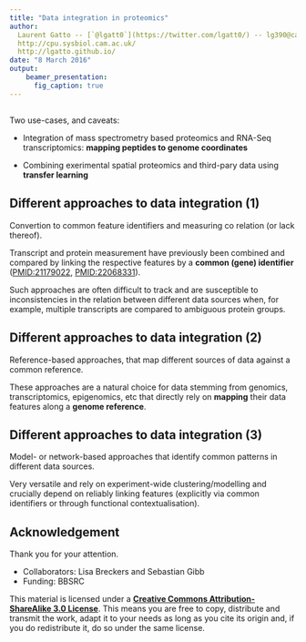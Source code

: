 ```yaml
---
title: "Data integration in proteomics"
author:
  Laurent Gatto -- [`@lgatt0`](https://twitter.com/lgatt0/) -- lg390@cam.ac.uk
  http://cpu.sysbiol.cam.ac.uk/ 
  http://lgatto.github.io/
date: "8 March 2016"
output:
    beamer_presentation:
      fig_caption: true
---
```


## 

Two use-cases, and caveats:

- Integration of mass spectrometry based proteomics and RNA-Seq
  transcriptomics: **mapping peptides to genome coordinates**

- Combining exerimental spatial proteomics and third-pary data using
  **transfer learning**


## Different approaches to data integration (1)

Convertion to common feature identifiers and measuring co relation (or
lack thereof). 

Transcript and protein measurement have previously been combined and
compared by linking the respective features by a **common (gene)
identifier**
([PMID:21179022](http://www.ncbi.nlm.nih.gov/pubmed/21179022),
[PMID:22068331](http://www.ncbi.nlm.nih.gov/pubmed/22068331)).

Such approaches are often difficult to track and are susceptible to
inconsistencies in the relation between different data sources when,
for example, multiple transcripts are compared to ambiguous protein
groups.

## Different approaches to data integration (2)

Reference-based approaches, that map different sources of data against
a common reference.

These approaches are a natural choice for data stemming from genomics,
transcriptomics, epigenomics, etc that directly rely on **mapping**
their data features along a **genome reference**.

## Different approaches to data integration (3)

Model- or network-based approaches that identify common patterns in
different data sources.

Very versatile and rely on experiment-wide clustering/modelling and
crucially depend on reliably linking features (explicitly via common
identifiers or through functional contextualisation).


## Acknowledgement

Thank you for your attention.

- Collaborators: Lisa Breckers and Sebastian Gibb
- Funding: BBSRC

This material is licensed under a [**Creative Commons
Attribution-ShareAlike 3.0
License**](http://creativecommons.org/licenses/by-sa/3.0/).  This means
you are free to copy, distribute and transmit the work, adapt it to
your needs as long as you cite its origin and, if you do redistribute
it, do so under the same license.
